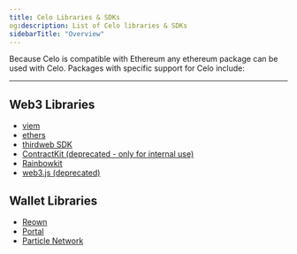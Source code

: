 ```yaml
---
title: Celo Libraries & SDKs
og:description: List of Celo libraries & SDKs
sidebarTitle: "Overview"
---
```



Because Celo is compatible with Ethereum any ethereum package can be used with Celo. Packages with specific support for Celo include:

---

## Web3 Libraries

- [viem](/developer/viem)
- [ethers](/developer/ethers)
- [thirdweb SDK](/developer/thirdweb-sdk)
- [ContractKit (deprecated - only for internal use)](/developer/contractkit)
- [Rainbowkit](/developer/rainbowkit-celo)
- [web3.js (deprecated)](/developer/web3)

## Wallet Libraries

- [Reown](/developer/reown)
- [Portal](/developer/portal)
- [Particle Network](/developer/particle-network)